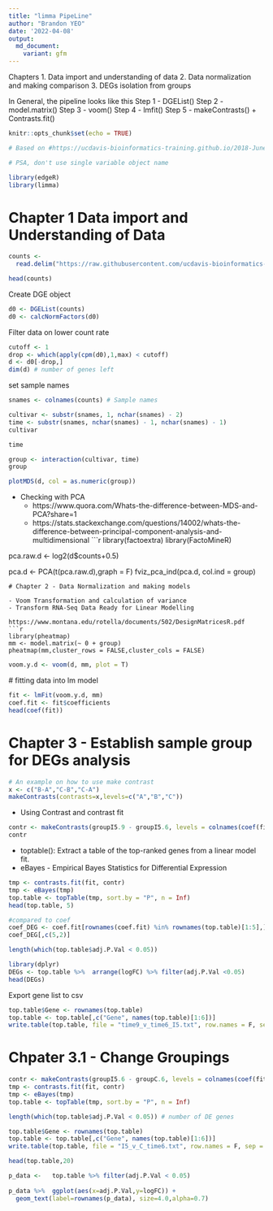 ```yaml
---
title: "limma PipeLine"
author: "Brandon YEO"
date: '2022-04-08'
output:
  md_document:
    variant: gfm
---
```


Chapters 
1. Data import and understanding of data 
2. Data normalization and making comparison 
3. DEGs isolation from groups 

In General, the pipeline looks like this
Step 1 - DGEList() 
Step 2 - model.matrix()
Step 3 - voom()
Step 4 - lmfit()
Step 5 - makeContrasts()  + Contrasts.fit()

```r
knitr::opts_chunk$set(echo = TRUE)

# Based on #https://ucdavis-bioinformatics-training.github.io/2018-June-RNA-Seq-Workshop/thursday/DE.html

# PSA, don't use single variable object name 
```

```r
library(edgeR)
library(limma)
```

# Chapter 1 Data import and Understanding of Data 

```r
counts <- 
  read.delim("https://raw.githubusercontent.com/ucdavis-bioinformatics-training/2018-June-RNA-Seq-Workshop/master/thursday/all_counts.txt")

head(counts)
```
 Create DGE object 
```r
d0 <- DGEList(counts)
d0 <- calcNormFactors(d0)
```

Filter data on lower count rate
```r
cutoff <- 1
drop <- which(apply(cpm(d0),1,max) < cutoff)
d <- d0[-drop,] 
dim(d) # number of genes left
```
set sample names 
```r
snames <- colnames(counts) # Sample names

cultivar <- substr(snames, 1, nchar(snames) - 2) 
time <- substr(snames, nchar(snames) - 1, nchar(snames) - 1)
cultivar
```

```r
time
```

```r
group <- interaction(cultivar, time)
group
```

```r
plotMDS(d, col = as.numeric(group))
```
- Checking with PCA 
  - https://www.quora.com/Whats-the-difference-between-MDS-and-PCA?share=1
  - https://stats.stackexchange.com/questions/14002/whats-the-difference-between-principal-component-analysis-and-multidimensional
```r
library(factoextra)
library(FactoMineR)

pca.raw.d <- log2(d$counts+0.5)

pca.d <- PCA(t(pca.raw.d),graph = F)
fviz_pca_ind(pca.d, col.ind = group)
```
# Chapter 2 - Data Normalization and making models 

- Voom Transformation and calculation of variance 
- Transform RNA-Seq Data Ready for Linear Modelling

https://www.montana.edu/rotella/documents/502/DesignMatricesR.pdf
```r
library(pheatmap)
mm <- model.matrix(~ 0 + group)
pheatmap(mm,cluster_rows = FALSE,cluster_cols = FALSE)
```

```r
voom.y.d <- voom(d, mm, plot = T)
```

 # fitting data into lm model 
```r
fit <- lmFit(voom.y.d, mm)
coef.fit <- fit$coefficients
head(coef(fit))
```

# Chapter 3 - Establish sample group for DEGs analysis 

```r
# An example on how to use make contrast 
x <- c("B-A","C-B","C-A")
makeContrasts(contrasts=x,levels=c("A","B","C"))
```

 - Using Contrast and contrast fit
```r
contr <- makeContrasts(groupI5.9 - groupI5.6, levels = colnames(coef(fit)))
contr
```

 - toptable(): Extract a table of the top-ranked genes from a linear model fit.    
 - eBayes -  Empirical Bayes Statistics for Differential Expression
```r
tmp <- contrasts.fit(fit, contr)
tmp <- eBayes(tmp)
top.table <- topTable(tmp, sort.by = "P", n = Inf)
head(top.table, 5)
```


```r
#compared to coef 
coef_DEG <- coef.fit[rownames(coef.fit) %in% rownames(top.table)[1:5],]
coef_DEG[,c(5,2)]
```

```r
length(which(top.table$adj.P.Val < 0.05))

library(dplyr)
DEGs <- top.table %>%  arrange(logFC) %>% filter(adj.P.Val <0.05) 
head(DEGs)
```
 Export gene list to csv
```r
top.table$Gene <- rownames(top.table)
top.table <- top.table[,c("Gene", names(top.table)[1:6])]
write.table(top.table, file = "time9_v_time6_I5.txt", row.names = F, sep = "\t", quote = F)
```

#  Chpater 3.1  - Change Groupings

```r
contr <- makeContrasts(groupI5.6 - groupC.6, levels = colnames(coef(fit)))
tmp <- contrasts.fit(fit, contr)
tmp <- eBayes(tmp)
top.table <- topTable(tmp, sort.by = "P", n = Inf)

length(which(top.table$adj.P.Val < 0.05)) # number of DE genes

top.table$Gene <- rownames(top.table)
top.table <- top.table[,c("Gene", names(top.table)[1:6])]
write.table(top.table, file = "I5_v_C_time6.txt", row.names = F, sep = "\t", quote = F)

head(top.table,20)
```

```r
p_data <-   top.table %>% filter(adj.P.Val < 0.05) 
  
p_data %>%  ggplot(aes(x=adj.P.Val,y=logFC)) + 
  geom_text(label=rownames(p_data), size=4.0,alpha=0.7) 
  

```

